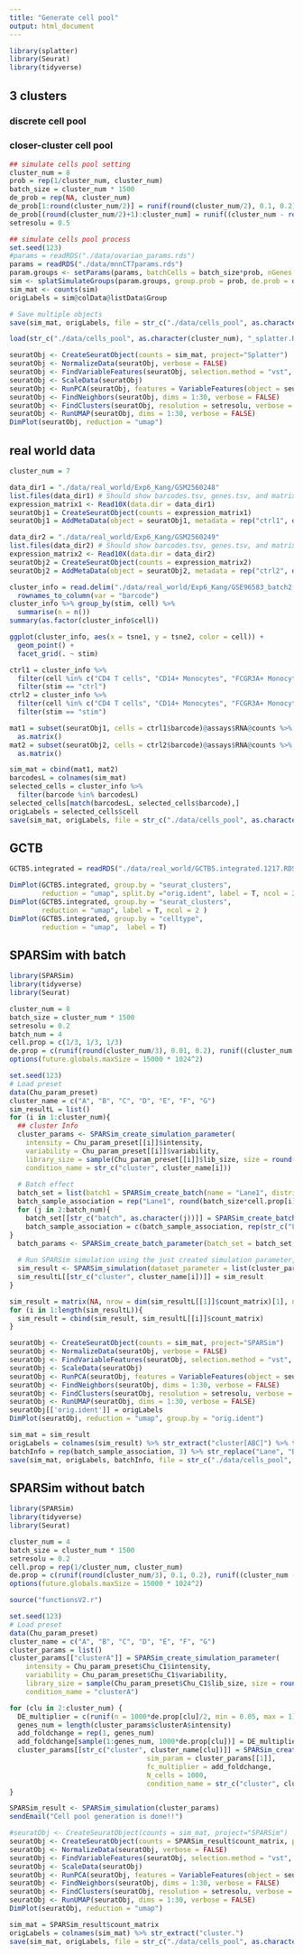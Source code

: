 ```yaml
---
title: "Generate cell pool"
output: html_document
---
```


```r
library(splatter)
library(Seurat)
library(tidyverse)
```

## 3 clusters

### discrete cell pool

### closer-cluster cell pool

```r
## simulate cells pool setting
cluster_num = 8
prob = rep(1/cluster_num, cluster_num)
batch_size = cluster_num * 1500
de_prob = rep(NA, cluster_num)
de_prob[1:round(cluster_num/2)] = runif(round(cluster_num/2), 0.1, 0.2)
de_prob[(round(cluster_num/2)+1):cluster_num] = runif((cluster_num - round(cluster_num/2)), 0.5, 1)
setresolu = 0.5
```

```r
## simulate cells pool process
set.seed(123)
#params = readRDS("./data/ovarian_params.rds")
params = readRDS("./data/mnnCT7params.rds")
param.groups <- setParams(params, batchCells = batch_size*prob, nGenes = 1000)
sim <- splatSimulateGroups(param.groups, group.prob = prob, de.prob = de_prob, de.facLoc = 0.01, verbose = FALSE)
sim_mat <- counts(sim)
origLabels = sim@colData@listData$Group
```

```r
# Save multiple objects
save(sim_mat, origLabels, file = str_c("./data/cells_pool", as.character(cluster_num), "_splatter.RData"))
```

```r
load(str_c("./data/cells_pool", as.character(cluster_num), "_splatter.RData"))
```

```r
seuratObj <- CreateSeuratObject(counts = sim_mat, project="Splatter")
seuratObj <- NormalizeData(seuratObj, verbose = FALSE)
seuratObj <- FindVariableFeatures(seuratObj, selection.method = "vst", nfeatures = 2000, verbose = FALSE)
seuratObj <- ScaleData(seuratObj)
seuratObj <- RunPCA(seuratObj, features = VariableFeatures(object = seuratObj))
seuratObj <- FindNeighbors(seuratObj, dims = 1:30, verbose = FALSE)
seuratObj <- FindClusters(seuratObj, resolution = setresolu, verbose = FALSE)
seuratObj <- RunUMAP(seuratObj, dims = 1:30, verbose = FALSE)
DimPlot(seuratObj, reduction = "umap")
```

## real world data

```r
cluster_num = 7
```

```r
data_dir1 = "./data/real_world/Exp6_Kang/GSM2560248"
list.files(data_dir1) # Should show barcodes.tsv, genes.tsv, and matrix.mtx
expression_matrix1 <- Read10X(data.dir = data_dir1)
seuratObj1 = CreateSeuratObject(counts = expression_matrix1)
seuratObj1 = AddMetaData(object = seuratObj1, metadata = rep("ctrl1", dim(seuratObj1)[2]), col.name = 'sample')

data_dir2 = "./data/real_world/Exp6_Kang/GSM2560249"
list.files(data_dir2) # Should show barcodes.tsv, genes.tsv, and matrix.mtx
expression_matrix2 <- Read10X(data.dir = data_dir2)
seuratObj2 = CreateSeuratObject(counts = expression_matrix2)
seuratObj2 = AddMetaData(object = seuratObj2, metadata = rep("ctrl2", dim(seuratObj2)[2]), col.name = 'sample')
```

```r
cluster_info = read.delim("./data/real_world/Exp6_Kang/GSE96583_batch2.total.tsne.df.tsv") %>% 
  rownames_to_column(var = "barcode")
cluster_info %>% group_by(stim, cell) %>% 
  summarise(n = n())
summary(as.factor(cluster_info$cell))
```

```r
ggplot(cluster_info, aes(x = tsne1, y = tsne2, color = cell)) +
  geom_point() +
  facet_grid(. ~ stim)
```

```r
ctrl1 = cluster_info %>% 
  filter(cell %in% c("CD4 T cells", "CD14+ Monocytes", "FCGR3A+ Monocytes", "B cells", "CD8 T cells", "NK cells", "Dendritic cells", "Megakaryocytes")[1:cluster_num]) %>% 
  filter(stim == "ctrl")
ctrl2 = cluster_info %>% 
  filter(cell %in% c("CD4 T cells", "CD14+ Monocytes", "FCGR3A+ Monocytes", "B cells", "CD8 T cells", "NK cells", "Dendritic cells", "Megakaryocytes")[1:cluster_num]) %>% 
  filter(stim == "stim")

mat1 = subset(seuratObj1, cells = ctrl1$barcode)@assays$RNA@counts %>% 
  as.matrix()
mat2 = subset(seuratObj2, cells = ctrl2$barcode)@assays$RNA@counts %>% 
  as.matrix()
```

```r
sim_mat = cbind(mat1, mat2)
barcodesL = colnames(sim_mat)
selected_cells = cluster_info %>% 
  filter(barcode %in% barcodesL)
selected_cells[match(barcodesL, selected_cells$barcode),]
origLabels = selected_cells$cell
save(sim_mat, origLabels, file = str_c("./data/cells_pool", as.character(cluster_num), "_realWorld.RData"))
```

## GCTB

```r
GCTB5.integrated = readRDS("./data/real_world/GCTB5.integrated.1217.RDS")
```

```r
DimPlot(GCTB5.integrated, group.by = "seurat_clusters",
        reduction = "umap", split.by ="orig.ident", label = T, ncol = 2 )
DimPlot(GCTB5.integrated, group.by = "seurat_clusters",
        reduction = "umap", label = T, ncol = 2 )
DimPlot(GCTB5.integrated, group.by = "celltype",
        reduction = "umap",  label = T)
```

## SPARSim with batch

```r
library(SPARSim)
library(tidyverse)
library(Seurat)
```

```r
cluster_num = 8
batch_size = cluster_num * 1500
setresolu = 0.2
batch_num = 4
cell.prop = c(1/3, 1/3, 1/3)
de.prop = c(runif(round(cluster_num/3), 0.01, 0.2), runif((cluster_num - round(cluster_num/3)), 0., 1))
options(future.globals.maxSize = 15000 * 1024^2)
```

```r
set.seed(123)
# Load preset
data(Chu_param_preset)
cluster_name = c("A", "B", "C", "D", "E", "F", "G")
sim_resultL = list()
for (i in 1:cluster_num){
  ## cluster Info
  cluster_params <- SPARSim_create_simulation_parameter(
    intensity = Chu_param_preset[[i]]$intensity, 
    variability = Chu_param_preset[[i]]$variability, 
    library_size = sample(Chu_param_preset[[i]]$lib_size, size = round(batch_size*cell.prop[i])*batch_num, replace = TRUE),
    condition_name = str_c("cluster", cluster_name[i]))
  
  # Batch effect
  batch_set = list(batch1 = SPARSim_create_batch(name = "Lane1", distribution = "normal", param_A = 0, param_B = 1))
  batch_sample_association = rep("Lane1", round(batch_size*cell.prop[i]))
  for (j in 2:batch_num){
    batch_set[[str_c("batch", as.character(j))]] = SPARSim_create_batch(name = str_c("Lane", as.character(j)), distribution = "normal", param_A = j-2, param_B = 1)
    batch_sample_association = c(batch_sample_association, rep(str_c("Lane", as.character(j)), round(batch_size*cell.prop[1])))
}
  batch_params <- SPARSim_create_batch_parameter(batch_set = batch_set,  batch_sample = batch_sample_association)
  
  # Run SPARSim simulation using the just created simulation parameter, the 'parameter' object should be a list even there is only one condi
  sim_result <- SPARSim_simulation(dataset_parameter = list(cluster_params), batch_parameter = batch_params)
  sim_resultL[[str_c("cluster", cluster_name[i])]] = sim_result
}

```

```r
sim_result = matrix(NA, nrow = dim(sim_resultL[[1]]$count_matrix)[1], ncol = 0)
for (i in 1:length(sim_resultL)){
  sim_result = cbind(sim_result, sim_resultL[[i]]$count_matrix)
}
```

```r
seuratObj <- CreateSeuratObject(counts = sim_mat, project="SPARSim")
seuratObj <- NormalizeData(seuratObj, verbose = FALSE)
seuratObj <- FindVariableFeatures(seuratObj, selection.method = "vst", nfeatures = 2000, verbose = FALSE)
seuratObj <- ScaleData(seuratObj)
seuratObj <- RunPCA(seuratObj, features = VariableFeatures(object = seuratObj))
seuratObj <- FindNeighbors(seuratObj, dims = 1:30, verbose = FALSE)
seuratObj <- FindClusters(seuratObj, resolution = setresolu, verbose = FALSE)
seuratObj <- RunUMAP(seuratObj, dims = 1:30, verbose = FALSE)
seuratObj[['orig.ident']] = origLabels
DimPlot(seuratObj, reduction = "umap", group.by = "orig.ident")
```

```r
sim_mat = sim_result
origLabels = colnames(sim_result) %>% str_extract("cluster[ABC]") %>% tail()
batchInfo = rep(batch_sample_association, 3) %>% str_replace("Lane", "Batch")
save(sim_mat, origLabels, batchInfo, file = str_c("./data/cells_pool", as.character(cluster_num), "_SPARSim.RData"))
```

## SPARSim without batch

```r
library(SPARSim)
library(tidyverse)
library(Seurat)
```

```r
cluster_num = 4
batch_size = cluster_num * 1500
setresolu = 0.2
cell.prop = rep(1/cluster_num, cluster_num)
de.prop = c(runif(round(cluster_num/3), 0.1, 0.2), runif((cluster_num - round(cluster_num/3)), 0.2, 0.4))
options(future.globals.maxSize = 15000 * 1024^2)
```

```r
source("functionsV2.r")
```

```r
set.seed(123)
# Load preset
data(Chu_param_preset)
cluster_name = c("A", "B", "C", "D", "E", "F", "G")
cluster_params = list()
cluster_params[["clusterA"]] = SPARSim_create_simulation_parameter(
    intensity = Chu_param_preset$Chu_C1$intensity, 
    variability = Chu_param_preset$Chu_C1$variability, 
    library_size = sample(Chu_param_preset$Chu_C1$lib_size, size = round(batch_size*cell.prop[1]), replace = TRUE),
    condition_name = "clusterA")

for (clu in 2:cluster_num) {
  DE_multiplier = c(runif(n = 1000*de.prop[clu]/2, min = 0.05, max = 1), runif(n = 1000*de.prop[clu]/2, min = 1, max = 20))
  genes_num = length(cluster_params$clusterA$intensity)
  add_foldchange = rep(1, genes_num)
  add_foldchange[sample(1:genes_num, 1000*de.prop[clu])] = DE_multiplier
  cluster_params[[str_c("cluster", cluster_name[clu])]] = SPARSim_create_DE_genes_parameter(
                                  sim_param = cluster_params[[1]], 
                                  fc_multiplier = add_foldchange, 
                                  N_cells = 1000,
                                  condition_name = str_c("cluster", cluster_name[clu]))
}

SPARSim_result <- SPARSim_simulation(cluster_params)
sendEmail("Cell pool generation is done!!")
```

```r
#seuratObj <- CreateSeuratObject(counts = sim_mat, project="SPARSim")
seuratObj <- CreateSeuratObject(counts = SPARSim_result$count_matrix, project="SPARSim")
seuratObj <- NormalizeData(seuratObj, verbose = FALSE)
seuratObj <- FindVariableFeatures(seuratObj, selection.method = "vst", nfeatures = 2000, verbose = FALSE)
seuratObj <- ScaleData(seuratObj)
seuratObj <- RunPCA(seuratObj, features = VariableFeatures(object = seuratObj))
seuratObj <- FindNeighbors(seuratObj, dims = 1:30, verbose = FALSE)
seuratObj <- FindClusters(seuratObj, resolution = setresolu, verbose = FALSE)
seuratObj <- RunUMAP(seuratObj, dims = 1:30, verbose = FALSE)
DimPlot(seuratObj, reduction = "umap")
```

```r
sim_mat = SPARSim_result$count_matrix
origLabels = colnames(sim_mat) %>% str_extract("cluster.")
save(sim_mat, origLabels, file = str_c("./data/cells_pool", as.character(cluster_num), "_SPARSim.RData"))
```

